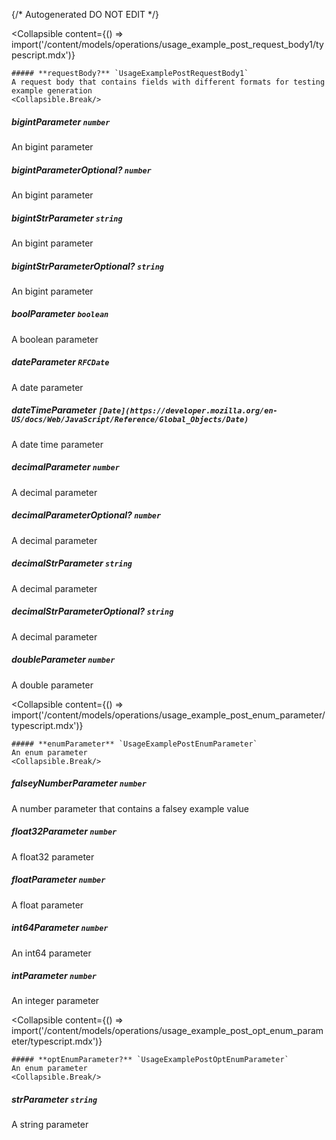 {/* Autogenerated DO NOT EDIT  */}

<Collapsible
    content={() => import('/content/models/operations/usage_example_post_request_body1/typescript.mdx')}
>
    ##### **requestBody?** `UsageExamplePostRequestBody1`
    A request body that contains fields with different formats for testing example generation
    <Collapsible.Break/>
</Collapsible>

##### **bigintParameter** `number`
An bigint parameter

##### **bigintParameterOptional?** `number`
An bigint parameter

##### **bigintStrParameter** `string`
An bigint parameter

##### **bigintStrParameterOptional?** `string`
An bigint parameter

##### **boolParameter** `boolean`
A boolean parameter

##### **dateParameter** `RFCDate`
A date parameter

##### **dateTimeParameter** `[Date](https://developer.mozilla.org/en-US/docs/Web/JavaScript/Reference/Global_Objects/Date)`
A date time parameter

##### **decimalParameter** `number`
A decimal parameter

##### **decimalParameterOptional?** `number`
A decimal parameter

##### **decimalStrParameter** `string`
A decimal parameter

##### **decimalStrParameterOptional?** `string`
A decimal parameter

##### **doubleParameter** `number`
A double parameter

<Collapsible
    content={() => import('/content/models/operations/usage_example_post_enum_parameter/typescript.mdx')}
>
    ##### **enumParameter** `UsageExamplePostEnumParameter`
    An enum parameter
    <Collapsible.Break/>
</Collapsible>

##### **falseyNumberParameter** `number`
A number parameter that contains a falsey example value

##### **float32Parameter** `number`
A float32 parameter

##### **floatParameter** `number`
A float parameter

##### **int64Parameter** `number`
An int64 parameter

##### **intParameter** `number`
An integer parameter

<Collapsible
    content={() => import('/content/models/operations/usage_example_post_opt_enum_parameter/typescript.mdx')}
>
    ##### **optEnumParameter?** `UsageExamplePostOptEnumParameter`
    An enum parameter
    <Collapsible.Break/>
</Collapsible>

##### **strParameter** `string`
A string parameter

